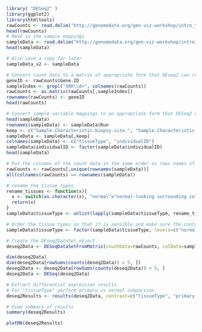 

```r
library( "DESeq2" )
library(ggplot2)
library(htmltools)
rawCounts <- read.delim("http://genomedata.org/gen-viz-workshop/intro_to_deseq2/tutorial/E-GEOD-50760-raw-counts.tsv", header=TRUE)
head(rawCounts)
# Read in the sample mappings
sampleData <- read.delim("http://genomedata.org/gen-viz-workshop/intro_to_deseq2/tutorial/E-GEOD-50760-experiment-design.tsv", header=TRUE)
head(sampleData)

# Also save a copy for later
sampleData_v2 <- sampleData
```

```r
# Convert count data to a matrix of appropriate form that DEseq2 can read
geneID <- rawCounts$Gene.ID
sampleIndex <- grepl("SRR\\d+", colnames(rawCounts))
rawCounts <- as.matrix(rawCounts[,sampleIndex])
rownames(rawCounts) <- geneID
head(rawCounts)

# Convert sample variable mappings to an appropriate form that DESeq2 can read
head(sampleData)
rownames(sampleData) <- sampleData$Run
keep <- c("Sample.Characteristic.biopsy.site.", "Sample.Characteristic.individual.")
sampleData <- sampleData[,keep]
colnames(sampleData) <- c("tissueType", "individualID")
sampleData$individualID <- factor(sampleData$individualID)
head(sampleData)

# Put the columns of the count data in the same order as rows names of the sample mapping, then make sure it worked
rawCounts <- rawCounts[,unique(rownames(sampleData))]
all(colnames(rawCounts) == rownames(sampleData))

# rename the tissue types
rename_tissues <- function(x){
  x <- switch(as.character(x), "normal"="normal-looking surrounding colonic epithelium", "primary tumor"="primary colorectal cancer",  "colorectal cancer metastatic in the liver"="metastatic colorectal cancer to the liver")
  return(x)
}
sampleData$tissueType <- unlist(lapply(sampleData$tissueType, rename_tissues))

# Order the tissue types so that it is sensible and make sure the control sample is first: normal sample -> primary tumor -> metastatic tumor
sampleData$tissueType <- factor(sampleData$tissueType, levels=c("normal-looking surrounding colonic epithelium", "primary colorectal cancer", "metastatic colorectal cancer to the liver"))

# Create the DEseq2DataSet object
deseq2Data <- DESeqDataSetFromMatrix(countData=rawCounts, colData=sampleData, design= ~ individualID + tissueType)
```

```r
dim(deseq2Data)
dim(deseq2Data[rowSums(counts(deseq2Data)) > 5, ])
deseq2Data <- deseq2Data[rowSums(counts(deseq2Data)) > 5, ]
deseq2Data <- DESeq(deseq2Data)
```

```r
# Extract differential expression results
# For "tissueType" perform primary vs normal comparison
deseq2Results <- results(deseq2Data, contrast=c("tissueType", "primary colorectal cancer", "normal-looking surrounding colonic epithelium"))

# View summary of results
summary(deseq2Results)
```

```r
plotMA(deseq2Results)
```
